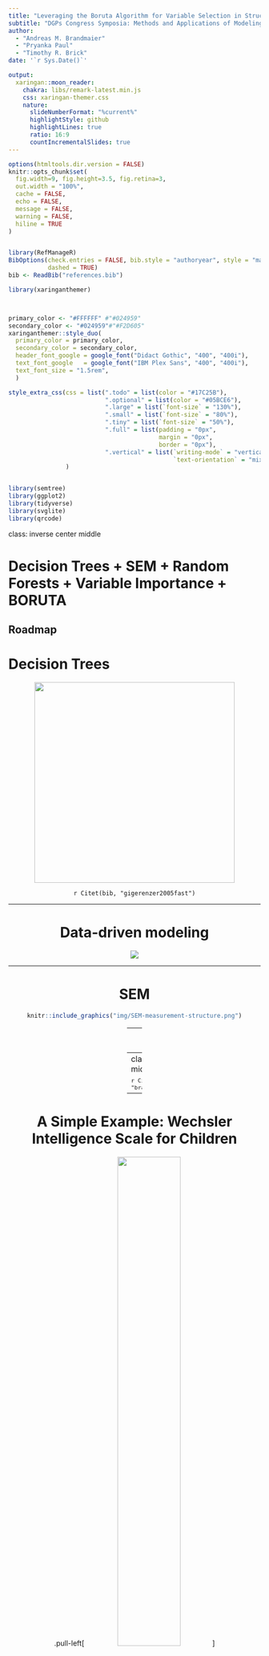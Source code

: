 ```yaml
---
title: "Leveraging the Boruta Algorithm for Variable Selection in Structural Equation Models"
subtitle: "DGPs Congress Symposia: Methods and Applications of Modeling Technique; Hörsaal 30"  
author: 
  - "Andreas M. Brandmaier"
  - "Pryanka Paul"
  - "Timothy R. Brick"
date: '`r Sys.Date()`'

output:
  xaringan::moon_reader:
    chakra: libs/remark-latest.min.js
    css: xaringan-themer.css
    nature:
      slideNumberFormat: "%current%"
      highlightStyle: github
      highlightLines: true
      ratio: 16:9
      countIncrementalSlides: true
---
```


```r
options(htmltools.dir.version = FALSE)
knitr::opts_chunk$set(
  fig.width=9, fig.height=3.5, fig.retina=3,
  out.width = "100%",
  cache = FALSE,
  echo = FALSE,
  message = FALSE, 
  warning = FALSE,
  hiline = TRUE
)


library(RefManageR)
BibOptions(check.entries = FALSE, bib.style = "authoryear", style = "markdown",
           dashed = TRUE)
bib <- ReadBib("references.bib")
```

```r
library(xaringanthemer)



primary_color <- "#FFFFFF" #"#024959"
secondary_color <- "#024959"#"#F2D605"
xaringanthemer::style_duo(
  primary_color = primary_color,
  secondary_color = secondary_color,
  header_font_google = google_font("Didact Gothic", "400", "400i"),
  text_font_google   = google_font("IBM Plex Sans", "400", "400i"),
  text_font_size = "1.5rem",
  )

style_extra_css(css = list(".todo" = list(color = "#17C25B"),
                           ".optional" = list(color = "#05BCE6"),
                           ".large" = list(`font-size` = "130%"),
                           ".small" = list(`font-size` = "80%"),
                           ".tiny" = list(`font-size` = "50%"),
                           ".full" = list(padding = "0px",
                                          margin = "0px",
                                          border = "0px"),
                           ".vertical" = list(`writing-mode` = "vertical-rl",
                                              `text-orientation` = "mixed")),
                )


library(semtree)
library(ggplot2)
library(tidyverse)
library(svglite)
library(qrcode)

```


class: inverse center middle

# Decision Trees + SEM + Random Forests + Variable Importance + BORUTA


Roadmap
---

# Decision Trees

<center>
<img src="img/coronary-tree.png" height="400px">

`r Citet(bib, "gigerenzer2005fast")`

---
 
# Data-driven modeling

<img src="img/tg2.png">

---

# SEM

```r
knitr::include_graphics("img/SEM-measurement-structure.png")
```
---
# Theory-driven modeling
<img src="img/tg1.png">

---
class: inverse, center, middle
# SEM Trees

<small>`r Citet(bib, "brandmaier2013structural")`</small>
---

# A Simple Example: Wechsler Intelligence Scale for Children

.pull-left[
<img src="img/lgcm-model.png" style="width: 50%" />
]

.pull-right[
![](img/lgcm-predictions.png)
]
---
# A Simple Example: WISC

```r
#knitr::include_graphics("img/spagetthi-all-large.pdf")
```
![](img/spagetthi-all-large.png)
---

# A Simple Example: WISC

```r
#knitr::include_graphics("img/tree-split-moedu.pdf")
```
<img src="img/tree-split-moedu.png" height="50%">
---

# A Simple Example: WISC

```r
knitr::include_graphics("img/tree-split-sex-large.png")
```
<img src="img/tree-split-sex-large.png" height="80%">
---

# A Simple Example: WISC

```r

```
<img src="img/tree-split-moedu-faedu-large.png" height="60%">
---

# Theory-guided exploration
<img src="img/tg3.png">

<small>`r Citet(bib,"brandmaier2016theory")` </small>

---

# Variable Importance

.pull-left[
- subsample data and predictors to create a forest with diverse predictor combinations
- using a permutation approach, estimate contribution of each predictor
]

.pull-right[
<img src="img/varimp-example-soep.png" style="width: 50%">
Terminal decline of happiness from SOEP data
`r Citet(bib,"brandmaier2017terminal")` 
]

<small>`r Citet(bib,"brandmaier2016theory")` </small>

---
class: inverse, center, middle
# BORUTA

<center><img src="img-downloaded/800px-Boruta.jpg" style="height:400px" /></center>

A spirit or devil from slavic mythology, <small>image from Wikipedia/Public Domain</small>

---

# Idea

- Create random copies of all predictors (_shadow features_)
- Run a predictive model with original and shadow features
- Compute a measure of variable importance from a SEM forest
- Only keep original predictors more important than shadow features

---

# Algorithm

- Create a copy of the original data set
- Create shadow features by permutation of all non-rejected features (remove association of shadow features with outcome(s) )
- At each iteration, compute z-score of all original and shadow features
- A feature is considered relevant if it performs better than the best shadow feature ('hit')
- Run a statistical test for each original predictor (H0: hits so far are just random)
- If significant, tag predictor as 'confirmed' or 'rejected', otherwise leave as 'tentative'



---
# Let's fuse all those things!

<center>
<img src="img/madscientist.png" style="height: 80%;" />
---


# A minimal simulation
class: inverse center middle

---
# Setup

- Randomly draw $x1$ to $x6$ from ${0,1,2}$
- Generate a dataset of $N=1000$
- Compute outcome according to: 
$$y = x1+5\cdot x2+0.1\cdot x6+\mathcal{N}(0,0.01)$$
---
# A simple SEM tree
```r
tree_ex1 <- readRDS("results/ex1/tree.rds")
plot(semtree::prune(tree_ex1,2))
```
---
# Variable Importance

```r
vim<-readRDS("results/ex1/vi.rds" )
plot(vim)
```
---

# BORUTA results

```r
boruta_results <- readRDS("results/sim1/boruta_result.rds")
plot(boruta_results)
```
---
# A minimal application

- We use the Pima Indian Diabetes dataset (used to predict diabetes from 8 medical markers)
- Predictor variables includes the number of pregnancies the patient has had, their BMI, insulin level, age, 
- Here, we use blood pressure as outcome; we use 

```r
diabetes <- read.csv("data-downloaded/diabetes.csv")
knitr::kable(tibble::as.tibble(diabetes))
```
---
# First two levels of the tree
```r
tree <- readRDS("results/ex3/tree.rds")
plot(prune(tree,2))
```

--- 
# Example: DASS

- open data from openpsychometrics.org
- data was collected with an online version of the Depression Anxiety Stress Scales (DASS) (http://www2.psy.unsw.edu.au/dass/)
- 2df outcome model with mean and variance of the DASS sum score
---
# SEM Tree with DASS

```r
tree <- readRDS("results/ex3/tree.rds")
plot(tree)
```
---
# SEM Tree with DASS

---
```r
tree <- readRDS("results/ex3/tree.rds")
plot(semtree::prune(tree,2))
```
---

# Example: DASS
```r
boruta_results<-readRDS("results/ex3/boruta_results_run2.rds")
plot(boruta_results)
```

---
# Parallelization

- Iterations of BORUTA must remain sequential (because of possible rejections)

- Parallelization of forests and variable importance calculation is costly and can be parallelized using `future`

```r
plan(multisession, workers = 4)

boruta_result<-boruta(fitted_model, diabetes)
```
---

# Discussion

- BORUTA is a naive wrapper algorithm and computationally quite costly 
- Difficult wording of "confirmation" and "rejection"
- As always: type-I and type-II errors depend on sample size, effect size, multiple testing adjustments

---
# Thank You


.pull-left[

1. https://github.com/brandmaier/boruta_presentation_dgps
2. https://github.com/brandmaier/semtree
3. Contact: andreas.brandmaier@medicalschool-berlin.de or @brandmaier on X or @brandmaier.bsky.social on Bluesky

]

.pull-right[

```r
link <- "https://github.com/brandmaier/boruta_presentation_dgps"
```

```r
if (!file.exists("img/qr_slides.svg")) {
generate_svg(qr_code(link), here::here("img/", "qr_slides.svg"), foreground = secondary_color, background = primary_color, show = FALSE)
}
knitr::include_graphics("img/qr_slides.svg")
```
]
---
# References

- Gigerenzer, G., & Kurzenhäuser, S. (2005). Fast and Frugal Heuristics in Medical Decision Making. In R. Bibace, J. D. Laird, K. L. Noller, & J. Valsiner (Eds.), _Science and medicine in dialogue: Thinking through particulars and universals (pp. 3–15)_. Praeger Publishers/Greenwood Publishing Group.

```r
PrintBibliography(bib)
```
